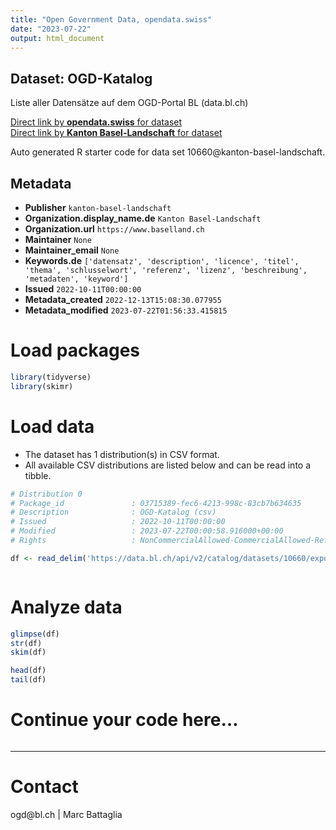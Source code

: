 ```yaml
---
title: "Open Government Data, opendata.swiss"
date: "2023-07-22"
output: html_document
---
```


## Dataset: OGD-Katalog

Liste aller Datensätze auf dem OGD-Portal BL (data.bl.ch)

[Direct link by **opendata.swiss** for dataset](https://opendata.swiss/de/dataset/ogd-katalog)<br>
[Direct link by **Kanton Basel-Landschaft** for dataset](https://data.bl.ch/explore/dataset/10660/)

Auto generated R starter code for data set 10660@kanton-basel-landschaft.

## Metadata

- **Publisher** `kanton-basel-landschaft`
- **Organization.display_name.de** `Kanton Basel-Landschaft`
- **Organization.url** `https://www.baselland.ch`
- **Maintainer** `None`
- **Maintainer_email** `None`
- **Keywords.de** `['datensatz', 'description', 'licence', 'titel', 'thema', 'schlusselwort', 'referenz', 'lizenz', 'beschreibung', 'metadaten', 'keyword']`
- **Issued** `2022-10-11T00:00:00`
- **Metadata_created** `2022-12-13T15:08:30.077955`
- **Metadata_modified** `2023-07-22T01:56:33.415815`


# Load packages

```r

library(tidyverse)
library(skimr)

```

# Load data

-   The dataset has 1 distribution(s) in CSV format.
-   All available CSV distributions are listed below and can be read into a tibble.

```r

# Distribution 0
# Package_id               : 03715389-fec6-4213-998c-83cb7b634635
# Description              : OGD-Katalog (csv)
# Issued                   : 2022-10-11T00:00:00
# Modified                 : 2023-07-22T00:00:58.916000+00:00
# Rights                   : NonCommercialAllowed-CommercialAllowed-ReferenceNotRequired

df <- read_delim('https://data.bl.ch/api/v2/catalog/datasets/10660/exports/csv')



```

# Analyze data

```r

glimpse(df)
str(df)
skim(df)

head(df)
tail(df)

```

# Continue your code here...

```r

```

------------------------------------------------------------------------

# Contact

ogd@bl.ch | Marc Battaglia
